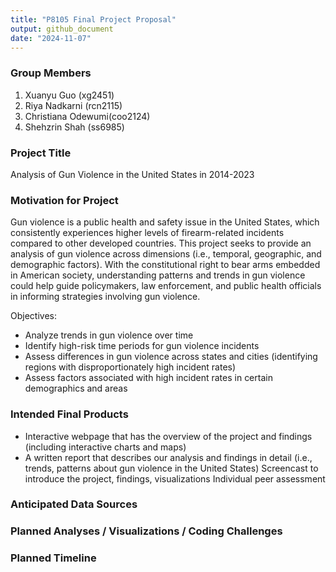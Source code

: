 ```yaml
---
title: "P8105 Final Project Proposal"
output: github_document
date: "2024-11-07"
---
```


### Group Members 

1. Xuanyu Guo (xg2451) 
2. Riya Nadkarni (rcn2115)
3. Christiana Odewumi(coo2124)
4. Shehzrin Shah (ss6985)

### Project Title 

Analysis of Gun Violence in the United States in 2014-2023

### Motivation for Project 

Gun violence is a public health and safety issue in the United States, which consistently experiences higher levels of firearm-related incidents compared to other developed countries. This project seeks to provide an analysis of gun violence across dimensions (i.e., temporal, geographic, and demographic factors). With the constitutional right to bear arms embedded in American society, understanding patterns and trends in gun violence could help guide policymakers, law enforcement, and public health officials in informing strategies involving gun violence. 

Objectives: 

 - Analyze trends in gun violence over time 
 - Identify high-risk time periods for gun violence incidents
 - Assess differences in gun violence across states and cities (identifying regions with disproportionately high incident rates)
 - Assess factors associated with high incident rates in certain demographics and areas 

### Intended Final Products 

- Interactive webpage that has the overview of the project and findings (including interactive charts and maps) 
- A written report that describes our analysis and findings in detail (i.e., trends, patterns about gun violence in the United States) 
Screencast to introduce the project, findings, visualizations 
Individual peer assessment 

### Anticipated Data Sources 

### Planned Analyses / Visualizations / Coding Challenges

### Planned Timeline 
